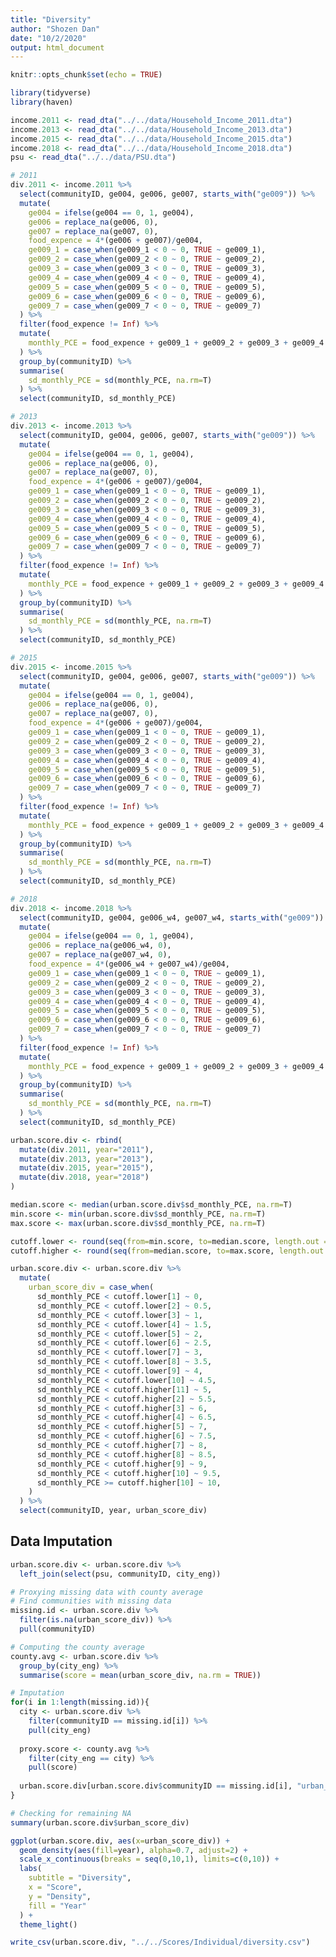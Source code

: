 ```yaml
---
title: "Diversity"
author: "Shozen Dan"
date: "10/2/2020"
output: html_document
---
```


```r
knitr::opts_chunk$set(echo = TRUE)
```

```r
library(tidyverse)
library(haven)
```

```r
income.2011 <- read_dta("../../data/Household_Income_2011.dta")
income.2013 <- read_dta("../../data/Household_Income_2013.dta")
income.2015 <- read_dta("../../data/Household_Income_2015.dta")
income.2018 <- read_dta("../../data/Household_Income_2018.dta")
psu <- read_dta("../../data/PSU.dta")
```

```r
# 2011
div.2011 <- income.2011 %>% 
  select(communityID, ge004, ge006, ge007, starts_with("ge009")) %>% 
  mutate(
    ge004 = ifelse(ge004 == 0, 1, ge004),
    ge006 = replace_na(ge006, 0),
    ge007 = replace_na(ge007, 0),
    food_expence = 4*(ge006 + ge007)/ge004,
    ge009_1 = case_when(ge009_1 < 0 ~ 0, TRUE ~ ge009_1),
    ge009_2 = case_when(ge009_2 < 0 ~ 0, TRUE ~ ge009_2),
    ge009_3 = case_when(ge009_3 < 0 ~ 0, TRUE ~ ge009_3),
    ge009_4 = case_when(ge009_4 < 0 ~ 0, TRUE ~ ge009_4),
    ge009_5 = case_when(ge009_5 < 0 ~ 0, TRUE ~ ge009_5),
    ge009_6 = case_when(ge009_6 < 0 ~ 0, TRUE ~ ge009_6),
    ge009_7 = case_when(ge009_7 < 0 ~ 0, TRUE ~ ge009_7)
  ) %>%
  filter(food_expence != Inf) %>% 
  mutate(
    monthly_PCE = food_expence + ge009_1 + ge009_2 + ge009_3 + ge009_4 + ge009_5 + ge009_6 + ge009_7,
  ) %>% 
  group_by(communityID) %>% 
  summarise(
    sd_monthly_PCE = sd(monthly_PCE, na.rm=T)
  ) %>%
  select(communityID, sd_monthly_PCE)

# 2013
div.2013 <- income.2013 %>% 
  select(communityID, ge004, ge006, ge007, starts_with("ge009")) %>% 
  mutate(
    ge004 = ifelse(ge004 == 0, 1, ge004),
    ge006 = replace_na(ge006, 0),
    ge007 = replace_na(ge007, 0),
    food_expence = 4*(ge006 + ge007)/ge004,
    ge009_1 = case_when(ge009_1 < 0 ~ 0, TRUE ~ ge009_1),
    ge009_2 = case_when(ge009_2 < 0 ~ 0, TRUE ~ ge009_2),
    ge009_3 = case_when(ge009_3 < 0 ~ 0, TRUE ~ ge009_3),
    ge009_4 = case_when(ge009_4 < 0 ~ 0, TRUE ~ ge009_4),
    ge009_5 = case_when(ge009_5 < 0 ~ 0, TRUE ~ ge009_5),
    ge009_6 = case_when(ge009_6 < 0 ~ 0, TRUE ~ ge009_6),
    ge009_7 = case_when(ge009_7 < 0 ~ 0, TRUE ~ ge009_7)
  ) %>%
  filter(food_expence != Inf) %>% 
  mutate(
    monthly_PCE = food_expence + ge009_1 + ge009_2 + ge009_3 + ge009_4 + ge009_5 + ge009_6 + ge009_7,
  ) %>% 
  group_by(communityID) %>% 
  summarise(
    sd_monthly_PCE = sd(monthly_PCE, na.rm=T)
  ) %>%
  select(communityID, sd_monthly_PCE)

# 2015
div.2015 <- income.2015 %>% 
  select(communityID, ge004, ge006, ge007, starts_with("ge009")) %>% 
  mutate(
    ge004 = ifelse(ge004 == 0, 1, ge004),
    ge006 = replace_na(ge006, 0),
    ge007 = replace_na(ge007, 0),
    food_expence = 4*(ge006 + ge007)/ge004,
    ge009_1 = case_when(ge009_1 < 0 ~ 0, TRUE ~ ge009_1),
    ge009_2 = case_when(ge009_2 < 0 ~ 0, TRUE ~ ge009_2),
    ge009_3 = case_when(ge009_3 < 0 ~ 0, TRUE ~ ge009_3),
    ge009_4 = case_when(ge009_4 < 0 ~ 0, TRUE ~ ge009_4),
    ge009_5 = case_when(ge009_5 < 0 ~ 0, TRUE ~ ge009_5),
    ge009_6 = case_when(ge009_6 < 0 ~ 0, TRUE ~ ge009_6),
    ge009_7 = case_when(ge009_7 < 0 ~ 0, TRUE ~ ge009_7)
  ) %>%
  filter(food_expence != Inf) %>% 
  mutate(
    monthly_PCE = food_expence + ge009_1 + ge009_2 + ge009_3 + ge009_4 + ge009_5 + ge009_6 + ge009_7,
  ) %>% 
  group_by(communityID) %>% 
  summarise(
    sd_monthly_PCE = sd(monthly_PCE, na.rm=T)
  ) %>%
  select(communityID, sd_monthly_PCE)

# 2018
div.2018 <- income.2018 %>% 
  select(communityID, ge004, ge006_w4, ge007_w4, starts_with("ge009")) %>% 
  mutate(
    ge004 = ifelse(ge004 == 0, 1, ge004),
    ge006 = replace_na(ge006_w4, 0),
    ge007 = replace_na(ge007_w4, 0),
    food_expence = 4*(ge006_w4 + ge007_w4)/ge004,
    ge009_1 = case_when(ge009_1 < 0 ~ 0, TRUE ~ ge009_1),
    ge009_2 = case_when(ge009_2 < 0 ~ 0, TRUE ~ ge009_2),
    ge009_3 = case_when(ge009_3 < 0 ~ 0, TRUE ~ ge009_3),
    ge009_4 = case_when(ge009_4 < 0 ~ 0, TRUE ~ ge009_4),
    ge009_5 = case_when(ge009_5 < 0 ~ 0, TRUE ~ ge009_5),
    ge009_6 = case_when(ge009_6 < 0 ~ 0, TRUE ~ ge009_6),
    ge009_7 = case_when(ge009_7 < 0 ~ 0, TRUE ~ ge009_7)
  ) %>%
  filter(food_expence != Inf) %>% 
  mutate(
    monthly_PCE = food_expence + ge009_1 + ge009_2 + ge009_3 + ge009_4 + ge009_5 + ge009_6 + ge009_7,
  ) %>% 
  group_by(communityID) %>% 
  summarise(
    sd_monthly_PCE = sd(monthly_PCE, na.rm=T)
  ) %>%
  select(communityID, sd_monthly_PCE)
```

```r
urban.score.div <- rbind(
  mutate(div.2011, year="2011"),
  mutate(div.2013, year="2013"),
  mutate(div.2015, year="2015"),
  mutate(div.2018, year="2018")
)

median.score <- median(urban.score.div$sd_monthly_PCE, na.rm=T)
min.score <- min(urban.score.div$sd_monthly_PCE, na.rm=T)
max.score <- max(urban.score.div$sd_monthly_PCE, na.rm=T)

cutoff.lower <- round(seq(from=min.score, to=median.score, length.out = 11), 2)
cutoff.higher <- round(seq(from=median.score, to=max.score, length.out = 10), 2)

urban.score.div <- urban.score.div %>% 
  mutate(
    urban_score_div = case_when(
      sd_monthly_PCE < cutoff.lower[1] ~ 0,
      sd_monthly_PCE < cutoff.lower[2] ~ 0.5,
      sd_monthly_PCE < cutoff.lower[3] ~ 1,
      sd_monthly_PCE < cutoff.lower[4] ~ 1.5,
      sd_monthly_PCE < cutoff.lower[5] ~ 2,
      sd_monthly_PCE < cutoff.lower[6] ~ 2.5,
      sd_monthly_PCE < cutoff.lower[7] ~ 3,
      sd_monthly_PCE < cutoff.lower[8] ~ 3.5,
      sd_monthly_PCE < cutoff.lower[9] ~ 4,
      sd_monthly_PCE < cutoff.lower[10] ~ 4.5,
      sd_monthly_PCE < cutoff.higher[11] ~ 5,
      sd_monthly_PCE < cutoff.higher[2] ~ 5.5,
      sd_monthly_PCE < cutoff.higher[3] ~ 6,
      sd_monthly_PCE < cutoff.higher[4] ~ 6.5,
      sd_monthly_PCE < cutoff.higher[5] ~ 7,
      sd_monthly_PCE < cutoff.higher[6] ~ 7.5,
      sd_monthly_PCE < cutoff.higher[7] ~ 8,
      sd_monthly_PCE < cutoff.higher[8] ~ 8.5,
      sd_monthly_PCE < cutoff.higher[9] ~ 9,
      sd_monthly_PCE < cutoff.higher[10] ~ 9.5,
      sd_monthly_PCE >= cutoff.higher[10] ~ 10,
    ) 
  ) %>% 
  select(communityID, year, urban_score_div)
```

## Data Imputation
```r
urban.score.div <- urban.score.div %>%
  left_join(select(psu, communityID, city_eng))

# Proxying missing data with county average
# Find communities with missing data
missing.id <- urban.score.div %>% 
  filter(is.na(urban_score_div)) %>% 
  pull(communityID)

# Computing the county average
county.avg <- urban.score.div %>% 
  group_by(city_eng) %>%
  summarise(score = mean(urban_score_div, na.rm = TRUE))

# Imputation
for(i in 1:length(missing.id)){
  city <- urban.score.div %>% 
    filter(communityID == missing.id[i]) %>% 
    pull(city_eng)
  
  proxy.score <- county.avg %>% 
    filter(city_eng == city) %>% 
    pull(score)
  
  urban.score.div[urban.score.div$communityID == missing.id[i], "urban_score_div"] <- proxy.score
}

# Checking for remaining NA
summary(urban.score.div$urban_score_div)
```

```r
ggplot(urban.score.div, aes(x=urban_score_div)) + 
  geom_density(aes(fill=year), alpha=0.7, adjust=2) + 
  scale_x_continuous(breaks = seq(0,10,1), limits=c(0,10)) +
  labs(
    subtitle = "Diversity",
    x = "Score",
    y = "Density",
    fill = "Year"
  ) + 
  theme_light()
```
```r
write_csv(urban.score.div, "../../Scores/Individual/diversity.csv")
```

